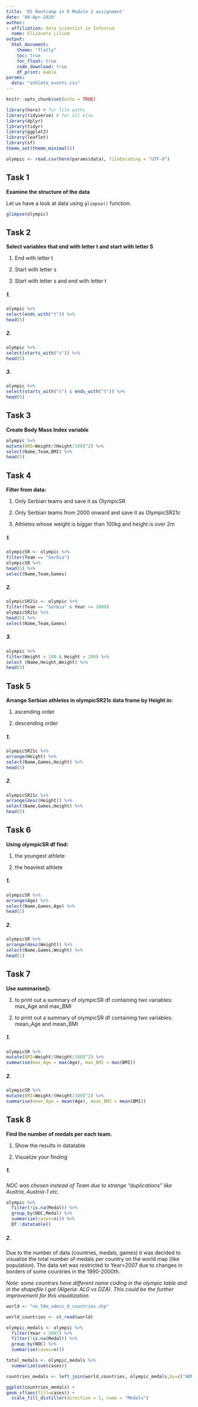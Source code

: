 ```yaml
---
title: 'DS Bootcamp in R Module 2 assignment'
date: '08-Apr-2020'
author:
- affiliation: data scientist in Infostud
  name: Elizaveta Liliom
output: 
  html_document:
    theme: "flatly"
    toc: true
    toc_float: true
    code_download: true
    df_print: kable
params:
  data: "athlete_events.csv"
---  
```



```r
knitr::opts_chunk$set(echo = TRUE)
```

```r
library(here) # for file paths
library(tidyverse) # for all else
library(dplyr)
library(tidyr)
library(ggplot2)
library(leaflet)
library(sf)
theme_set(theme_minimal())
```


```r
olympic <- read.csv(here(params$data), fileEncoding = "UTF-8")
```
## Task 1

**Examine the structure of the data**

Let us have a look at data using `glimpse()` function.
```r
glimpse(olympic)
```

## Task 2

**Select variables that end with letter t and start with letter S** 

1) End with letter t

2) Start with letter s

3) Start with letter s and end with letter t

##### 1.
```r
olympic %>% 
select(ends_with("t")) %>%
head(5)
```

##### 2.
```r
olympic %>% 
select(starts_with("s")) %>%
head(5)
```

##### 3.
```r
olympic %>% 
select(starts_with("s") & ends_with("t")) %>%
head(5)
```

## Task 3

**Create Body Mass Index variable **

```r
olympic %>% 
mutate(BMI=Weight/(Height/100)^2) %>%
select(Name,Team,BMI) %>%
head(5)
```

## Task 4

**Filter from data:**

1) Only Serbian teams and save it as OlympicSR

2) Only Serbian teams from 2000 onward and save it as OlympicSR21c

3) Athletes whose weight is bigger than 100kg and height is over 2m

##### 1.
```r
olympicSR <- olympic %>% 
filter(Team == "Serbia")
olympicSR %>% 
head(5) %>%
select(Name,Team,Games)
```

##### 2.
```r
olympicSR21c <- olympic %>% 
filter(Team == "Serbia" & Year >= 2000)
olympicSR21c %>% 
head(5) %>%
select(Name,Team,Games)
```

##### 3.
```r
olympic %>% 
filter(Weight > 100 & Height > 200) %>%
select (Name,Height,Weight) %>%
head(5)
```

## Task 5

**Arrange Serbian athletes in olympicSR21c data frame by Height in:**

1) ascending order

2) descending order

##### 1.
```r
olympicSR21c %>%
arrange(Height) %>%
select(Name,Games,Height) %>%
head(5)
```

##### 2.
```r
olympicSR21c %>%
arrange(desc(Height)) %>%
select(Name,Games,Height) %>%
head(5) 
```

## Task 6

**Using olympicSR df find:**

1) the youngest athlete

2) the heaviest athlete

##### 1.
```r
olympicSR %>%
arrange(Age) %>%
select(Name,Games,Age) %>%
head(1)
```


##### 2.
```r
olympicSR %>%
arrange(desc(Weight)) %>%
select(Name,Games,Weight) %>%
head(1)
```

## Task 7

**Use summarise():**

1) to print out a summary of olympicSR df containing two variables: max_Age and max_BMI

2) to print out a summary of olympicSR df containing two variables: mean_Age and mean_BMI

##### 1.
```r
olympicSR %>%
mutate(BMI=Weight/(Height/100)^2) %>%
summarise(max_Age = max(Age), max_BMI = max(BMI))
```

##### 2.
```r
olympicSR %>%
mutate(BMI=Weight/(Height/100)^2) %>%
summarise(mean_Age = mean(Age), mean_BMI = mean(BMI))
```

## Task 8

**Find the number of medals per each team.**

1) Show the results in datatable

2) Visualize your finding

##### 1.

*NOC was chosen instead of Team due to strange "duplications" like Austria, Austria-1 etc.*
```r
olympic %>% 
  filter(!is.na(Medal)) %>% 
  group_by(NOC,Medal) %>% 
  summarize(cases=n()) %>% 
  DT::datatable()
```

##### 2.

Due to the number of data (countries, medals, games) it was decided to visualize the total number of medals per country on the world map (like population). The data set was restricted to Year>2007 due to changes in borders of some countries in the 1990-2000th.

*Note: some countries have different name coding in the olympic table and in the shapefile I got (Algeria: ALG vs DZA). This could be the further improvement for this visualization.*
```r
world <- "ne_50m_admin_0_countries.shp"

world_countries <- st_read(world)

olympic_medals <- olympic %>%
  filter(Year > 2007) %>%
  filter(!is.na(Medal)) %>%
  group_by(NOC) %>%
  summarise(cases=n())

total_medals <- olympic_medals %>%
  summarize(sum(cases))

countries_medals <- left_join(world_countries, olympic_medals,by=c("ADM0_A3"="NOC" ))

ggplot(countries_medals) +
geom_sf(aes(fill=cases)) +
  scale_fill_distiller(direction = 1, name = "Medals")
  
```

